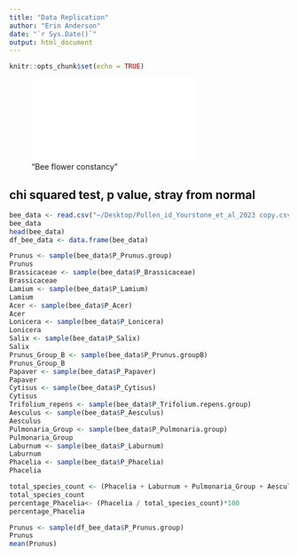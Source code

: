 ```yaml
---
title: "Data Replication"
author: "Erin Anderson"
date: "`r Sys.Date()`"
output: html_document
---
```


```r
knitr::opts_chunk$set(echo = TRUE)
```

!["Bee flower constancy"](/Users/erin/desktop/bee_flower_consistency.pdf)


## chi squared test, p value, stray from normal
```r
bee_data <- read.csv("~/Desktop/Pollen_id_Yourstone_et_al_2023 copy.csv", sep = ';', header = TRUE, stringsAsFactors = TRUE)
bee_data
head(bee_data)
df_bee_data <- data.frame(bee_data)
```
```r
Prunus <- sample(bee_data$P_Prunus.group)
Prunus
Brassicaceae <- sample(bee_data$P_Brassicaceae)
Brassicaceae
Lamium <- sample(bee_data$P_Lamium)
Lamium
Acer <- sample(bee_data$P_Acer)
Acer
Lonicera <- sample(bee_data$P_Lonicera)
Lonicera
Salix <- sample(bee_data$P_Salix)
Salix
Prunus_Group_B <- sample(bee_data$P_Prunus.groupB)
Prunus_Group_B
Papaver <- sample(bee_data$P_Papaver)
Papaver
Cytisus <- sample(bee_data$P_Cytisus)
Cytisus
Trifolium_repens <- sample(bee_data$P_Trifolium.repens.group)
Aesculus <- sample(bee_data$P_Aesculus)
Aesculus
Pulmonaria_Group <- sample(bee_data$P_Pulmonaria.group)
Pulmonaria_Group
Laburnum <- sample(bee_data$P_Laburnum)
Laburnum
Phacelia <- sample(bee_data$P_Phacelia)
Phacelia
```

```r
total_species_count <- (Phacelia + Laburnum + Pulmonaria_Group + Aesculus + Cytisus + Papaver + Prunus_Group_B + Salix + Lonicera + Acer + Lamium + Brassicaceae + Prunus)
total_species_count
percentage_Phacelia<- (Phacelia / total_species_count)*100
percentage_Phacelia
```

```r
Prunus <- sample(df_bee_data$P_Prunus.group)
Prunus
mean(Prunus)
```